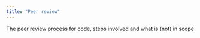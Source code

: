```yaml
---
title: "Peer review"
---
```


The peer review process for code, steps involved and what is (not) in scope
